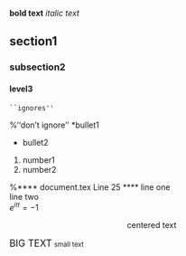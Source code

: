 '''bold text'''
''italic text''
==section1==
===subsection2===
====level3====
<pre>
``ignores''
</pre>
<math xmlns:m="http://www.w3.org/1998/Math/MathML"> %&lsquo;&lsquo;don&rsquo;t ignore&rsquo;&rsquo; </math>*bullet1
*bullet2
#number1
#number2
<math xmlns:m="http://www.w3.org/1998/Math/MathML"> %**** document.tex Line 25 **** </math>line one 
<br>line two 
<br><math>e^{i\pi}=-1</math>
<center>centered text</center>
<big>BIG TEXT</big>
<small>small text</small>

